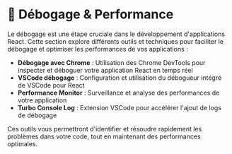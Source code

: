 # 🐞 Débogage & Performance

Le débogage est une étape cruciale dans le développement d'applications React. Cette section explore différents outils et techniques pour faciliter le débogage et optimiser les performances de vos applications :

- **Débogage avec Chrome** : Utilisation des Chrome DevTools pour inspecter et déboguer votre application React en temps réel
- **VSCode débogage** : Configuration et utilisation du débogueur intégré de VSCode pour React
- **Performance Monitor** : Surveillance et analyse des performances de votre application
- **Turbo Console Log** : Extension VSCode pour accélérer l'ajout de logs de débogage

Ces outils vous permettront d'identifier et résoudre rapidement les problèmes dans votre code, tout en maintenant des performances optimales.
